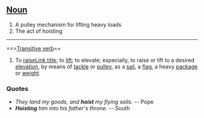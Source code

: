 =={{En}}==

== [[Noun]] ==
# A pulley mechanism for lifting heavy loads
# The act of hoisting

----

===[[Transitive verb]]==
# To [[raise]][[Link title]]; to [[lift]]; to elevate; especially, to raise or lift to a desired [[elevation]], by means of [[tackle]] or [[pulley]], as a [[sail]], a [[flag]], a heavy [[package]] or [[weight]].

===Quotes===
* ''They land my goods, and '''hoist''' my flying sails''. -- Pope
* '''''Hoisting''' him into his father's throne''. -- South
